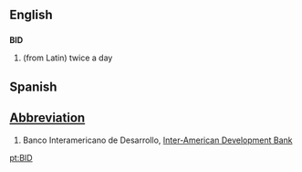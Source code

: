 ==English==
==={{initialism}}===
'''BID'''

#(from Latin) twice a day


==Spanish==

==[[Abbreviation]]==

#Banco Interamericano de Desarrollo, [[Inter-American Development Bank]]

[[pt:BID]]